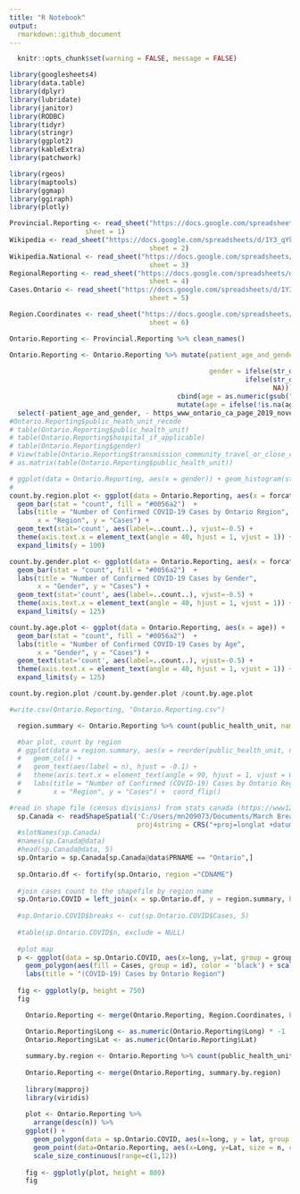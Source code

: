 ```yaml
---
title: "R Notebook"
output:
  rmarkdown::github_document
---
```


```r
  knitr::opts_chunk$set(warning = FALSE, message = FALSE)
```

```r
library(googlesheets4)
library(data.table)
library(dplyr)
library(lubridate)
library(janitor)
library(RODBC)
library(tidyr)
library(stringr)
library(ggplot2)
library(kableExtra)
library(patchwork)

library(rgeos)
library(maptools)
library(ggmap)
library(ggiraph)
library(plotly)
```

```r
Provincial.Reporting <- read_sheet("https://docs.google.com/spreadsheets/d/1Y3_qYkTJK6Vnhw3RCOhOiwafm4-PQxd5l0Hxk4x1ZxE/edit?ts=5e6f7e06#gid=0", 
                   sheet = 1)
Wikipedia <- read_sheet("https://docs.google.com/spreadsheets/d/1Y3_qYkTJK6Vnhw3RCOhOiwafm4-PQxd5l0Hxk4x1ZxE/edit?ts=5e6f7e06#gid=0", 
                                   sheet = 2)
Wikipedia.National <- read_sheet("https://docs.google.com/spreadsheets/d/1Y3_qYkTJK6Vnhw3RCOhOiwafm4-PQxd5l0Hxk4x1ZxE/edit?ts=5e6f7e06#gid=0", 
                                   sheet = 3)
RegionalReporting <- read_sheet("https://docs.google.com/spreadsheets/d/1Y3_qYkTJK6Vnhw3RCOhOiwafm4-PQxd5l0Hxk4x1ZxE/edit?ts=5e6f7e06#gid=0", 
                                   sheet = 4)
Cases.Ontario <- read_sheet("https://docs.google.com/spreadsheets/d/1Y3_qYkTJK6Vnhw3RCOhOiwafm4-PQxd5l0Hxk4x1ZxE/edit?ts=5e6f7e06#gid=0", 
                                   sheet = 5)

Region.Coordinates <- read_sheet("https://docs.google.com/spreadsheets/d/1Y3_qYkTJK6Vnhw3RCOhOiwafm4-PQxd5l0Hxk4x1ZxE/edit?ts=5e6f7e06#gid=0", 
                                   sheet = 6)

```

```r
Ontario.Reporting <- Provincial.Reporting %>% clean_names()

Ontario.Reporting <- Ontario.Reporting %>% mutate(patient_age_and_gender = str_to_title(patient_age_and_gender),
                                                  
                                                  gender = ifelse(str_detect(patient_age_and_gender, "Male"), "Male", 
                                                           ifelse(str_detect(patient_age_and_gender, "Female"), "Female", 
                                                                  NA))) %>% 
                                          cbind(age = as.numeric(gsub("\\D", "", Ontario.Reporting$patient_age_and_gender))) %>% 
                                          mutate(age = ifelse(!is.na(age), paste0(age, "-", age + 9), NA)) %>% 
  select(-patient_age_and_gender, - https_www_ontario_ca_page_2019_novel_coronavirus_number_section_0)
#Ontario.Reporting$public_heath_unit_recode
# table(Ontario.Reporting$public_health_unit)
# table(Ontario.Reporting$hospital_if_applicable)
# table(Ontario.Reporting$gender)
# View(table(Ontario.Reporting$transmission_community_travel_or_close_contact))
# as.matrix(table(Ontario.Reporting$public_health_unit))

# ggplot(data = Ontario.Reporting, aes(x = gender)) + geom_histogram(stat = "count")
# 
count.by.region.plot <- ggplot(data = Ontario.Reporting, aes(x = forcats::fct_infreq(public_health_unit_recode))) +
  geom_bar(stat = "count", fill = "#0056a2")  +
  labs(title = "Number of Confirmed COVID-19 Cases by Ontario Region",
       x = "Region", y = "Cases") + 
  geom_text(stat='count', aes(label=..count..), vjust=-0.5) + 
  theme(axis.text.x = element_text(angle = 40, hjust = 1, vjust = 1)) + 
  expand_limits(y = 100)

count.by.gender.plot <- ggplot(data = Ontario.Reporting, aes(x = forcats::fct_infreq(gender))) +
  geom_bar(stat = "count", fill = "#0056a2")  +
  labs(title = "Number of Confirmed COVID-19 Cases by Gender",
       x = "Gender", y = "Cases") + 
  geom_text(stat='count', aes(label=..count..), vjust=-0.5) + 
  theme(axis.text.x = element_text(angle = 40, hjust = 1, vjust = 1)) + 
  expand_limits(y = 125)

count.by.age.plot <- ggplot(data = Ontario.Reporting, aes(x = age)) +
  geom_bar(stat = "count", fill = "#0056a2")  +
  labs(title = "Number of Confirmed COVID-19 Cases by Age",
       x = "Gender", y = "Cases") + 
  geom_text(stat='count', aes(label=..count..), vjust=-0.5) + 
  theme(axis.text.x = element_text(angle = 40, hjust = 1, vjust = 1)) + 
  expand_limits(y = 125)

count.by.region.plot /count.by.gender.plot /count.by.age.plot

#write.csv(Ontario.Reporting, "Ontario.Reporting.csv")
```

```r
  region.summary <- Ontario.Reporting %>% count(public_health_unit, name = "Cases")

  #bar plot, count by region
  # ggplot(data = region.summary, aes(x = reorder(public_health_unit, n), y = n, na.rm = T)) +
  #   geom_col() +
  #   geom_text(aes(label = n), hjust = -0.1) +
  #   theme(axis.text.x = element_text(angle = 90, hjust = 1, vjust = 0.3)) + 
  #   labs(title = "Number of Confirmed (COVID-19) Cases by Ontario Region",
  #        x = "Region", y = "Cases") +  coord_flip()
```

```r
#read in shape file (census divisions) from stats canada (https://www12.statcan.gc.ca/census-recensement/2011/geo/bound-limit/bound-limit-2006-eng.cfm)
  sp.Canada <- readShapeSpatial('C:/Users/mn209073/Documents/March Break/Coronavirus Analysis/gcd_000a06a_e/gcd_000a07a_e.shp', 
                                proj4string = CRS("+proj=longlat +datum=WGS84") )
  #slotNames(sp.Canada)
  #names(sp.Canada@data)
  #head(sp.Canada@data, 5)
  sp.Ontario = sp.Canada[sp.Canada@data$PRNAME == "Ontario",]
  
  sp.Ontario.df <- fortify(sp.Ontario, region ="CDNAME")
  
  #join cases count to the shapefile by region name
  sp.Ontario.COVID = left_join(x = sp.Ontario.df, y = region.summary, by = c("id" = "public_health_unit"))
  
  #sp.Ontario.COVID$breaks <- cut(sp.Ontario.COVID$Cases, 5)
  
  #table(sp.Ontario.COVID$n, exclude = NULL)
  
  #plot map
  p <- ggplot(data = sp.Ontario.COVID, aes(x=long, y=lat, group = group)) + 
    geom_polygon(aes(fill = Cases, group = id), color = 'black') + scale_fill_gradient(low = "yellow", high = "red")+
    labs(title = "(COVID-19) Cases by Ontario Region")
  
  fig <- ggplotly(p, height = 750)
  fig

```

```r
    Ontario.Reporting <- merge(Ontario.Reporting, Region.Coordinates, by.x = "public_health_unit_recode", by.y = "Region")

    Ontario.Reporting$Long <- as.numeric(Ontario.Reporting$Long) * -1
    Ontario.Reporting$Lat <- as.numeric(Ontario.Reporting$Lat)
    
    summary.by.region <- Ontario.Reporting %>% count(public_health_unit_recode)
    
    Ontario.Reporting <- merge(Ontario.Reporting, summary.by.region)
    
    library(mapproj)
    library(viridis)
    
    plot <- Ontario.Reporting %>% 
      arrange(desc(n)) %>%
    ggplot() +
      geom_polygon(data = sp.Ontario.COVID, aes(x=long, y = lat, group = group), fill = "grey", color = "black") +
      geom_point(data=Ontario.Reporting, aes(x=Long, y=Lat, size = n, color = n), alpha = 0.5) + 
      scale_size_continuous(range=c(1,12))
    
    fig <- ggplotly(plot, height = 800)
    fig
    
```
